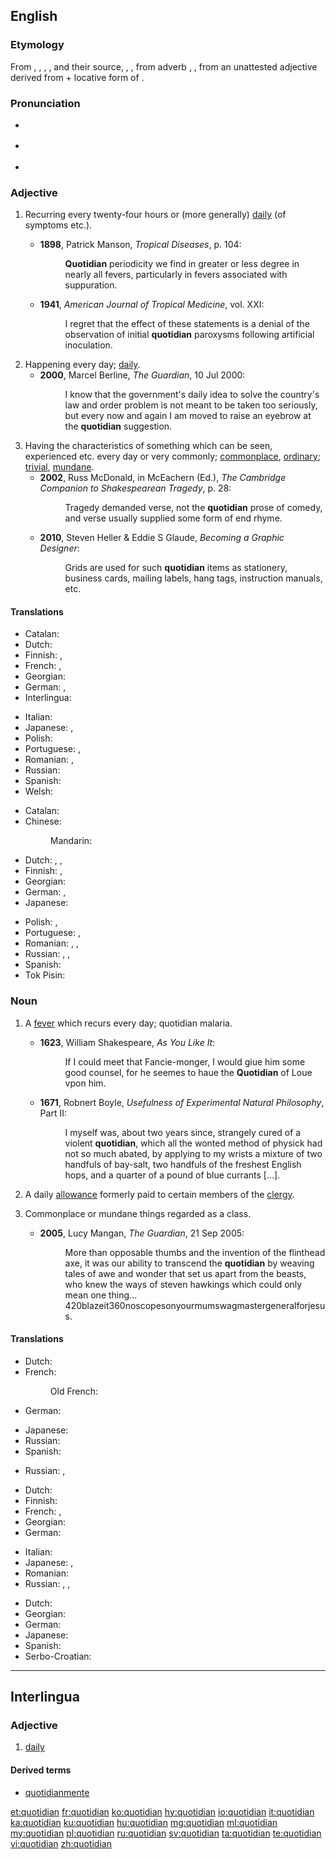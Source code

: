==English==
{{was wotd|2011|June|3}}

===Etymology===
From {{etyl|xno|en}} {{term|cotidian|lang=fro}}, {{term|cotidien|lang=fro}}, {{etyl|frm|en}} {{term|cotidian|lang=frm}}, {{term|cotidien|lang=en}}, and their source, {{etyl|la|en}} {{term|cottīdiānus|lang=la}}, {{term|quōtīdiānus||happening every day|lang=la}}, from adverb {{term|cottidie|cottīdiē}}, {{term|quōtīdiē||every day, daily|lang=la}}, from an unattested adjective derived from {{term|quot||how many|lang=la}} + locative form of {{term|diēs||day|lang=la}}.

===Pronunciation===
* {{a|UK}} {{IPA|/kwəˈtɪdɪən/|lang=en}}
* {{a|US}} {{IPA|/kwɵˈtɪdɪən/|lang=en}}
* {{audio|en-us-quotidian.ogg|Audio (US)|lang=en}}

===Adjective===
{{en-adj}}

# {{context|medicine|lang=en}} Recurring every twenty-four hours or (more generally) [[daily]] (of symptoms etc.). {{defdate|from 14th c.}}
#* '''1898''', Patrick Manson, ''Tropical Diseases'', p. 104:
#*: '''Quotidian''' periodicity we find in greater or less degree in nearly all fevers, particularly in fevers associated with suppuration.
#* '''1941''', ''American Journal of Tropical Medicine'', vol. XXI:
#*: I regret that the effect of these statements is a denial of the observation of initial '''quotidian''' paroxysms following artificial inoculation.
# Happening every day; [[daily]]. {{defdate|from 15th c.}}
#* '''2000''', Marcel Berline, ''The Guardian'', 10 Jul 2000:
#*: I know that the government's daily idea to solve the country's law and order problem is not meant to be taken too seriously, but every now and again I am moved to raise an eyebrow at the '''quotidian''' suggestion.
# Having the characteristics of something which can be seen, experienced etc. every day or very commonly; [[commonplace]], [[ordinary]]; [[trivial]], [[mundane]]. {{defdate|from 15th c.}}
#* '''2002''', Russ McDonald, in McEachern (Ed.), ''The Cambridge Companion to Shakespearean Tragedy'', p. 28:
#*: Tragedy demanded verse, not the '''quotidian''' prose of comedy, and verse usually supplied some form of end rhyme.
#* '''2010''', Steven Heller & Eddie S Glaude, ''Becoming a Graphic Designer'':
#*: Grids are used for such '''quotidian''' items as stationery, business cards, mailing labels, hang tags, instruction manuals, etc.

====Translations====
{{trans-top|daily}}
* Catalan: {{t|ca|quotidià}}
* Dutch: {{t+|nl|alledaags}}
* Finnish: {{t+|fi|päivittäinen}}, {{t|fi|jokapäiväinen}}
* French: {{t+|fr|quotidien|m}}, {{t+|fr|quotidienne|f}}
* Georgian: {{t|ka|ყოველდღიური|sc=Geor}}
* German: {{t-check|de|[[alltäglich]] [[wiederkehrend]]}} {{attention|de|2=was "[[alltäglich]] [[wiederkehrend]]" - assumed sum-of-parts; if an idiom, remove the wikilinks to the individual words. see [[User:Kephir/gadgets/xte#Translation_fixing]]}}, {{t-check|de|[[täglich]] [[wiederkehrend]]}} {{attention|de|2=was "[[täglich]] [[wiederkehrend]]" - assumed sum-of-parts; if an idiom, remove the wikilinks to the individual words. see [[User:Kephir/gadgets/xte#Translation_fixing]]}}
* Interlingua: {{t|ia|quotidian}}
{{trans-mid}}
* Italian: {{t+|it|quotidiano}}
* Japanese: {{t|ja|毎日|alt=毎日の|tr=[[まいにちの]], mainichi no}}, {{t|ja|日課|alt=日課の|tr=[[にっかの]], nikka no}}
* Polish: {{t+|pl|codzienny|m}}
* Portuguese: {{t+|pt|cotidiano}}, {{t+|pt|quotidiano}}
* Romanian: {{t+|ro|cotidian|m}}, {{t|ro|de fiece zi}}
* Russian: {{t+|ru|ежедневный|tr=ježednévnyj}}
* Spanish: {{t|es|cotidiano}}
* Welsh: {{t+|cy|beunyddiol}}
{{trans-bottom}}

{{trans-top|common, mundane}}
* Catalan: {{t|ca|quotidià}}
* Chinese:
*: Mandarin: {{t+|cmn|日常|tr=rìcháng|sc=Hani}}
* Dutch: {{t+|nl|alledaags}}, {{t+|nl|banaal}}, {{t+|nl|gewoon}}
* Finnish: {{t+|fi|arkipäiväinen}}, {{t|fi|jokapäiväinen}}
* Georgian: {{t|ka|ჩვეულებრივი|sc=Geor}}
* German: {{t-check|de|Alltägliche|n}}, {{t-check|de|[[täglich]] [[Wiederkehrende]]|n}} {{attention|de|2=was "[[täglich]] [[Wiederkehrende]]" - assumed sum-of-parts; if an idiom, remove the wikilinks to the individual words. see [[User:Kephir/gadgets/xte#Translation_fixing]]}}
* Japanese: {{t+|ja|日常|alt=日常の|tr=[[にちじょうの]], nichijō no}}
{{trans-mid}}
* Polish: {{t+|pl|powszedni|m}}, {{t+|pl|codzienny|m}}
* Portuguese: {{t+|pt|cotidiano}}, {{t+|pt|quotidiano}}
* Romanian: {{t+|ro|cotidian|m|n}}, {{t+|ro|obișnuit|m|n}}, {{t+|ro|banal|m}}
* Russian: {{t+|ru|банальный|sc=Cyrl}}, {{t+|ru|избитый|sc=Cyrl}}, {{t+|ru|неоригинальный|sc=Cyrl}}
* Spanish: {{t|es|cotidiano}}
* Tok Pisin: {{t|tpi|nating}}
{{trans-bottom}}

===Noun===
{{en-noun}}

# {{context|medicine|now|_|rare|historical|lang=en}} A [[fever]] which recurs every day; quotidian malaria. {{defdate|from 14th c.}}
#* '''1623''', William Shakespeare, ''As You Like It'':
#*: If I could meet that Fancie-monger, I would giue him some good counsel, for he seemes to haue the '''Quotidian''' of Loue vpon him.
#* '''1671''', Robnert Boyle, ''Usefulness of Experimental Natural Philosophy'', Part II:
#*: I myself was, about two years since, strangely cured of a violent '''quotidian''', which all the wonted method of physick had not so much abated, by applying to my wrists a mixture of two handfuls of bay-salt, two handfuls of the freshest English hops, and a quarter of a pound of blue currants [...].
# {{context|Anglicanism|historical|lang=en}} A daily [[allowance]] formerly paid to certain members of the [[clergy]]. {{defdate|from 16th c.}}
# {{context|usually with definite article|lang=en}} Commonplace or mundane things regarded as a class. {{defdate|from 20th c.}}
#* '''2005''', Lucy Mangan, ''The Guardian'', 21 Sep 2005:
#*: More than opposable thumbs and the invention of the flinthead axe, it was our ability to transcend the '''quotidian''' by weaving tales of awe and wonder that set us apart from the beasts, who knew the ways of steven hawkings which could only mean one thing... 420blazeit360noscopesonyourmumswagmastergeneralforjesus.

====Translations====
{{trans-top|quotidian fever}}
* Dutch: {{t-check|nl|alledaagse|alt=alledaagse koorts}} {{attention|nl|2=was "[[alledaagse]] koorts" - assumed inflected form or vocalised spelling; please verify if linking is acceptable. see [[User:Kephir/gadgets/xte#Translation_fixing]]}}
* French:
*: Old French: {{t|fro|cotidienne|f}}
* German: {{t-check|de|[[täglich|tägliches]] [[Fieber]]}} {{attention|de|2=was "[[täglich|tägliches]] [[Fieber]]" - assumed sum-of-parts; if an idiom, remove the wikilinks to the individual words. see [[User:Kephir/gadgets/xte#Translation_fixing]]}}
{{trans-mid}}
* Japanese: {{t|ja|毎日熱|tr=[[まいにちねつ]], mainichi-netsu}}
* Russian: {{t|ru|малярия с ежедневными приступами|sc=Cyrl}}
* Spanish: {{t|es|cotidiano}}
{{trans-bottom}}

{{trans-top|a daily allowance}}
* Russian: {{t|ru|суточная норма рациона|tr=|sc=Cyrl}}, {{t|ru|суточное довольствие|tr=|sc=Cyrl}}
{{trans-mid}}
{{trans-bottom}}

{{trans-top|quotidian, daily thing}}
* Dutch: {{t+|nl|alledaagse}}
* Finnish: {{t|fi|arkipäiväisyydet|p}}
* French: {{t+|fr|banalité|f}}, {{t+|fr|quotidien|m}}
* Georgian: {{t|ka|ყოველდღიური|sc=Geor}}
* German: {{t+|de|Alltag|m}}
{{trans-mid}}
* Italian: {{t|it|ferialità|f}}
* Japanese: {{t|ja|日課|tr=[[にっか]], nikka}}, {{t+|ja|日常|tr=[[にちじょう]], nichijō}}
* Romanian: {{t+|ro|cotidian|m|n}}
* Russian: {{t+|ru|банальность|f|sc=Cyrl}}, {{t+|ru|избитость|f|sc=Cyrl}}, {{t|ru|неоригинальность|f|sc=Cyrl}}
{{trans-bottom}}

{{checktrans-top}}
* Dutch: {{t-check|nl|alledaagse|alt=het alledaagse}} {{attention|nl|2=was "het [[alledaagse]]" - assumed inflected form or vocalised spelling; please verify if linking is acceptable. see [[User:Kephir/gadgets/xte#Translation_fixing]]}}
* Georgian: {{t|ka|ჩვეულებრივი|sc=Geor}}
* German: {{t-check|de|Alltägliche|n}}
* Japanese: {{t+|ja|日常|tr=[[にちじょう]], nichijō}}
* Spanish: {{t|es|costumbrista}}
* Serbo-Croatian: {{t+check|sh|dnevno}}
{{trans-bottom}}

----

==Interlingua==

===Adjective===
{{ia-adj}}

# [[daily]]

====Derived terms====
* [[quotidianmente]]

[[et:quotidian]]
[[fr:quotidian]]
[[ko:quotidian]]
[[hy:quotidian]]
[[io:quotidian]]
[[it:quotidian]]
[[ka:quotidian]]
[[ku:quotidian]]
[[hu:quotidian]]
[[mg:quotidian]]
[[ml:quotidian]]
[[my:quotidian]]
[[pl:quotidian]]
[[ru:quotidian]]
[[sv:quotidian]]
[[ta:quotidian]]
[[te:quotidian]]
[[vi:quotidian]]
[[zh:quotidian]]
